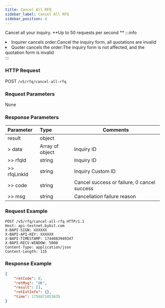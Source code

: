 ```yaml
---
title: Cancel All RFQ
sidebar_label: Cancel All RFQ
sidebar_position: 4
---
```

Cancel all your inquiry. **Up to 50 requests per second ** 
:::info
<li>Inquirer cancels order:Cancel the inquiry form, all quotations are invalid</li><li> Quoter cancels the order:The inquiry form is not affected, and the quotation form is invalid</li>
:::

### HTTP Request
POST `/v5/rfq/cancel-all-rfq`

### Request Parameters
None

### Response Parameters
| Parameter | Type | Comments|
|:----- |:-----|----- |
|result |object ||
|> data |Array of object |Inquiry ID |
|>> rfqId |string |Inquiry ID |
|>> rfqLinkId |string |Inquiry Custom ID |
|>> code |string |Cancel success or failure, 0 cancel success |
|>> msg |string |Cancellation failure reason |

### Request Example

```http
POST /v5/rfq/cancel-all-rfq HTTP/1.1
Host: api-testnet.bybit.com
X-BAPI-SIGN: XXXXXX
X-BAPI-API-KEY: XXXXXX
X-BAPI-TIMESTAMP: 1744083949347
X-BAPI-RECV-WINDOW: 5000
Content-Type: application/json
Content-Length: 115

```

### Response Example

```json
{
    "retCode": 0,
    "retMsg": "OK",
    "result": [],
    "retExtInfo": {},
    "time": 1756871853635
}
```

